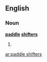 ==English==

===Noun===
'''[[paddle]] [[shifter]]s'''

# {{plural of|[[paddle shifter]]}}

[[ar:paddle shifters]]